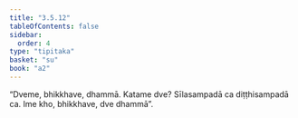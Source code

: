```yaml
---
title: "3.5.12"
tableOfContents: false
sidebar:
  order: 4
type: "tipitaka"
basket: "su"
book: "a2"
---
```



<DynamicBreadcrumb />

<Division number="175" book="a2">

<Paragraph number="268" book="a2">
“Dveme, bhikkhave, dhammā. Katame dve? Sīlasampadā ca diṭṭhisampadā ca. Ime kho, bhikkhave, dve dhammā”.
</Paragraph>
</Division>
